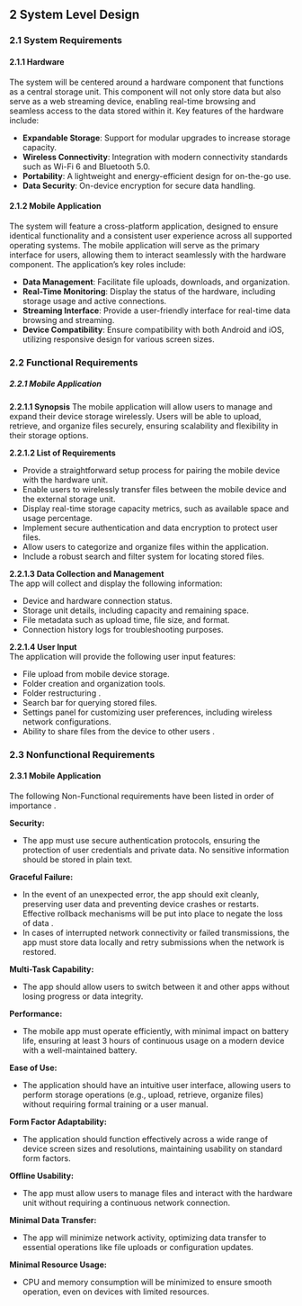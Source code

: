 ## 2 System Level Design

### **2.1 System Requirements**
#### **2.1.1 Hardware**
The system will be centered around a hardware component that functions as a central storage unit. This component will not only store data but also serve as a web streaming device, enabling real-time browsing and seamless access to the data stored within it. Key features of the hardware include:  
- **Expandable Storage**: Support for modular upgrades to increase storage capacity.  
- **Wireless Connectivity**: Integration with modern connectivity standards such as Wi-Fi 6 and Bluetooth 5.0.  
- **Portability**: A lightweight and energy-efficient design for on-the-go use.  
- **Data Security**: On-device encryption for secure data handling.  

#### **2.1.2 Mobile Application**
The system will feature a cross-platform application, designed to ensure identical functionality and a consistent user experience across all supported operating systems. The mobile application will serve as the primary interface for users, allowing them to interact seamlessly with the hardware component. The application’s key roles include:  
- **Data Management**: Facilitate file uploads, downloads, and organization.  
- **Real-Time Monitoring**: Display the status of the hardware, including storage usage and active connections.  
- **Streaming Interface**: Provide a user-friendly interface for real-time data browsing and streaming.  
- **Device Compatibility**: Ensure compatibility with both Android and iOS, utilizing responsive design for various screen sizes.  

### **2.2 Functional Requirements**

##### **2.2.1 Mobile Application**
**2.2.1.1 Synopsis** 
The mobile application will allow users to manage and expand their device storage wirelessly. Users will be able to upload, retrieve, and organize files securely, ensuring scalability and flexibility in their storage options.  

**2.2.1.2 List of Requirements**  
- Provide a straightforward setup process for pairing the mobile device with the hardware unit.  
- Enable users to wirelessly transfer files between the mobile device and the external storage unit.  
- Display real-time storage capacity metrics, such as available space and usage percentage.  
- Implement secure authentication and data encryption to protect user files.  
- Allow users to categorize and organize files within the application.  
- Include a robust search and filter system for locating stored files.  

**2.2.1.3 Data Collection and Management**  
The app will collect and display the following information:  
- Device and hardware connection status.  
- Storage unit details, including capacity and remaining space.  
- File metadata such as upload time, file size, and format.  
- Connection history logs for troubleshooting purposes.  

**2.2.1.4 User Input**  
The application will provide the following user input features:  
- File upload from mobile device storage.  
- Folder creation and organization tools. 
- Folder restructuring . 
- Search bar for querying stored files.  
- Settings panel for customizing user preferences, including wireless network configurations.
- Ability to share files from the device to other users . 


### 2.3 Nonfunctional Requirements  

#### 2.3.1 Mobile Application  

The following Non-Functional requirements have been listed in order of importance . 

**Security:**  
- The app must use secure authentication protocols, ensuring the protection of user credentials and private data. No sensitive information should be stored in plain text.  

**Graceful Failure:**  
- In the event of an unexpected error, the app should exit cleanly, preserving user data and preventing device crashes or restarts. Effective rollback mechanisms will be put into place to negate the loss of data .
- In cases of interrupted network connectivity or failed transmissions, the app must store data locally and retry submissions when the network is restored.  

**Multi-Task Capability:**  
- The app should allow users to switch between it and other apps without losing progress or data integrity.  

**Performance:**  
- The mobile app must operate efficiently, with minimal impact on battery life, ensuring at least 3 hours of continuous usage on a modern device with a well-maintained battery.  

**Ease of Use:**  
- The application should have an intuitive user interface, allowing users to perform storage operations (e.g., upload, retrieve, organize files) without requiring formal training or a user manual.  

**Form Factor Adaptability:**  
- The application should function effectively across a wide range of device screen sizes and resolutions, maintaining usability on standard form factors.  

**Offline Usability:**  
- The app must allow users to manage files and interact with the hardware unit without requiring a continuous network connection.  

**Minimal Data Transfer:**  
- The app will minimize network activity, optimizing data transfer to essential operations like file uploads or configuration updates.  

**Minimal Resource Usage:**  
- CPU and memory consumption will be minimized to ensure smooth operation, even on devices with limited resources.  


